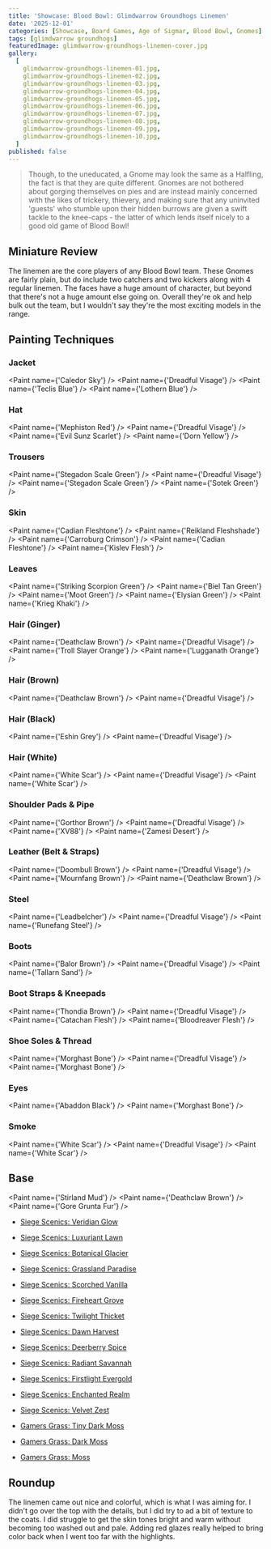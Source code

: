 ```yaml
---
title: 'Showcase: Blood Bowl: Glimdwarrow Groundhogs Linemen'
date: '2025-12-01'
categories: [Showcase, Board Games, Age of Sigmar, Blood Bowl, Gnomes]
tags: [glimdwarrow groundhogs]
featuredImage: glimdwarrow-groundhogs-linemen-cover.jpg
gallery:
  [
    glimdwarrow-groundhogs-linemen-01.jpg,
    glimdwarrow-groundhogs-linemen-02.jpg,
    glimdwarrow-groundhogs-linemen-03.jpg,
    glimdwarrow-groundhogs-linemen-04.jpg,
    glimdwarrow-groundhogs-linemen-05.jpg,
    glimdwarrow-groundhogs-linemen-06.jpg,
    glimdwarrow-groundhogs-linemen-07.jpg,
    glimdwarrow-groundhogs-linemen-08.jpg,
    glimdwarrow-groundhogs-linemen-09.jpg,
    glimdwarrow-groundhogs-linemen-10.jpg,
  ]
published: false
---
```



> Though, to the uneducated, a Gnome may look the same as a Halfling, the fact is that they are quite different. Gnomes
> are not bothered about gorging themselves on pies and are instead mainly concerned with the likes of trickery,
> thievery, and making sure that any uninvited 'guests' who stumble upon their hidden burrows are given a swift tackle
> to the knee-caps - the latter of which lends itself nicely to a good old game of Blood Bowl!

## Miniature Review

The linemen are the core players of any Blood Bowl team. These Gnomes are fairly plain, but do include two catchers and
two kickers along with 4 regular linemen. The faces have a huge amount of character, but beyond that there's not a huge
amount else going on. Overall they're ok and help bulk out the team, but I wouldn't say they're the most exciting models
in the range.

## Painting Techniques

### Jacket

<Paint name={'Caledor Sky'} />
<Paint name={'Dreadful Visage'} />
<Paint name={'Teclis Blue'} />
<Paint name={'Lothern Blue'} />

### Hat

<Paint name={'Mephiston Red'} />
<Paint name={'Dreadful Visage'} />
<Paint name={'Evil Sunz Scarlet'} />
<Paint name={'Dorn Yellow'} />

### Trousers

<Paint name={'Stegadon Scale Green'} />
<Paint name={'Dreadful Visage'} />
<Paint name={'Stegadon Scale Green'} />
<Paint name={'Sotek Green'} />

### Skin

<Paint name={'Cadian Fleshtone'} />
<Paint name={'Reikland Fleshshade'} />
<Paint name={'Carroburg Crimson'} />
<Paint name={'Cadian Fleshtone'} />
<Paint name={'Kislev Flesh'} />

### Leaves

<Paint name={'Striking Scorpion Green'} />
<Paint name={'Biel Tan Green'} />
<Paint name={'Moot Green'} />
<Paint name={'Elysian Green'} />
<Paint name={'Krieg Khaki'} />

### Hair (Ginger)

<Paint name={'Deathclaw Brown'} />
<Paint name={'Dreadful Visage'} />
<Paint name={'Troll Slayer Orange'} />
<Paint name={'Lugganath Orange'} />

### Hair (Brown)

<Paint name={'Deathclaw Brown'} />
<Paint name={'Dreadful Visage'} />

### Hair (Black)

<Paint name={'Eshin Grey'} />
<Paint name={'Dreadful Visage'} />

### Hair (White)

<Paint name={'White Scar'} />
<Paint name={'Dreadful Visage'} />
<Paint name={'White Scar'} />

### Shoulder Pads & Pipe

<Paint name={'Gorthor Brown'} />
<Paint name={'Dreadful Visage'} />
<Paint name={'XV88'} />
<Paint name={'Zamesi Desert'} />

### Leather (Belt & Straps)

<Paint name={'Doombull Brown'} />
<Paint name={'Dreadful Visage'} />
<Paint name={'Mournfang Brown'} />
<Paint name={'Deathclaw Brown'} />

### Steel

<Paint name={'Leadbelcher'} />
<Paint name={'Dreadful Visage'} />
<Paint name={'Runefang Steel'} />

### Boots

<Paint name={'Balor Brown'} />
<Paint name={'Dreadful Visage'} />
<Paint name={'Tallarn Sand'} />

### Boot Straps & Kneepads

<Paint name={'Thondia Brown'} />
<Paint name={'Dreadful Visage'} />
<Paint name={'Catachan Flesh'} />
<Paint name={'Bloodreaver Flesh'} />

### Shoe Soles & Thread

<Paint name={'Morghast Bone'} />
<Paint name={'Dreadful Visage'} />
<Paint name={'Morghast Bone'} />

### Eyes

<Paint name={'Abaddon Black'} />
<Paint name={'Morghast Bone'} />

### Smoke

<Paint name={'White Scar'} />
<Paint name={'Dreadful Visage'} />
<Paint name={'White Scar'} />

## Base

<Paint name={'Stirland Mud'} />
<Paint name={'Deathclaw Brown'} />
<Paint name={'Gore Grunta Fur'} />

- [Siege Scenics: Veridian Glow](https://siegescenics.co.uk/product/veridian-glow-tufts/)
- [Siege Scenics: Luxuriant Lawn](https://siegescenics.co.uk/product/luxuriant-lawn-tufts/)
- [Siege Scenics: Botanical Glacier](https://siegescenics.co.uk/product/botanical-glacier-tufts/)
- [Siege Scenics: Grassland Paradise](https://siegescenics.co.uk/product/grassland-paradise-tufts/)
- [Siege Scenics: Scorched Vanilla](https://siegescenics.co.uk/product/scorched-vanilla/)
- [Siege Scenics: Fireheart Grove](https://siegescenics.co.uk/product/fireheart-grove-tufts/)
- [Siege Scenics: Twilight Thicket](https://siegescenics.co.uk/product/twilight-thicket-tufts/)
- [Siege Scenics: Dawn Harvest](https://siegescenics.co.uk/product/dawn-harvest-tufts/)
- [Siege Scenics: Deerberry Spice](https://siegescenics.co.uk/product/deerberry-spice-tufts/)
- [Siege Scenics: Radiant Savannah](https://siegescenics.co.uk/product/radiant-savannah-tufts/)
- [Siege Scenics: Firstlight Evergold](https://siegescenics.co.uk/product/firstlight-evergold-tufts/)
- [Siege Scenics: Enchanted Realm](https://siegescenics.co.uk/product/enchanted-realm-moss-pads/)
- [Siege Scenics: Velvet Zest](https://siegescenics.co.uk/product/velvet-zest-moss-pads/)

- [Gamers Grass: Tiny Dark Moss](https://gamersgrass.com/product/tiny-dark-moss-2mm/)
- [Gamers Grass: Dark Moss](https://gamersgrass.com/product/dark-moss-2mm/)
- [Gamers Grass: Moss](https://gamersgrass.com/product/moss-2mm/)

## Roundup

The linemen came out nice and colorful, which is what I was aiming for. I didn't go over the top with the details, but
I did try to ad a bit of texture to the coats. I did struggle to get the skin tones bright and warm without becoming
too washed out and pale. Adding red glazes really helped to bring color back when I went too far with the highlights.
